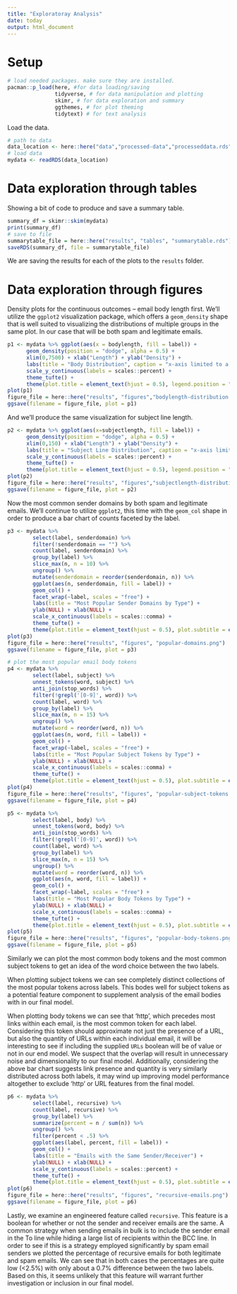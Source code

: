 ```yaml
---
title: "Exploratoray Analysis"
date: today
output: html_document
---
```


# Setup

```r
# load needed packages. make sure they are installed.
pacman::p_load(here, #for data loading/saving
               tidyverse, # for data manipulation and plotting
               skimr, # for data exploration and summary
               ggthemes, # for plot theming
               tidytext) # for text analysis
```


Load the data.

```r
# path to data
data_location <- here::here("data","processed-data","processeddata.rds")
# load data
mydata <- readRDS(data_location)
```


# Data exploration through tables

Showing a bit of code to produce and save a summary table.


```r
summary_df = skimr::skim(mydata)
print(summary_df)
# save to file
summarytable_file = here::here("results", "tables", "summarytable.rds")
saveRDS(summary_df, file = summarytable_file)
```

We are saving the results for each of the plots to the `results` folder. 

# Data exploration through figures

Density plots for the continuous outcomes -- email body length first. We'll utilize the `ggplot2` visualization package, which offers a `geom_density` shape that is well suited to visualizing the distributions of multiple groups in the same plot. In our case that will be both spam and legitimate emails. 

```r
p1 <- mydata %>% ggplot(aes(x = bodylength, fill = label)) +
      geom_density(position = "dodge", alpha = 0.5) +
      xlim(0,7500) + xlab("Length") + ylab("Density") +
      labs(title = "Body Distribution", caption = "x-axis limited to a maximum of 7,500", fill = NULL) +
      scale_y_continuous(labels = scales::percent) +
      theme_tufte() +
      theme(plot.title = element_text(hjust = 0.5), legend.position = "bottom")
plot(p1)
figure_file = here::here("results", "figures","bodylength-distribution.png")
ggsave(filename = figure_file, plot = p1) 
```

And we'll produce the same visualization for subject line length.

```r
p2 <- mydata %>% ggplot(aes(x=subjectlength, fill = label)) +
      geom_density(position = "dodge", alpha = 0.5) +
      xlim(0,150) + xlab("Length") + ylab("Density") +
      labs(title = "Subject Line Distribution", caption = "x-axis limited to a maximum of 150", fill = NULL) +
      scale_y_continuous(labels = scales::percent) +
      theme_tufte() +
      theme(plot.title = element_text(hjust = 0.5), legend.position = "bottom")
plot(p2)
figure_file = here::here("results", "figures","subjectlength-distribution.png")
ggsave(filename = figure_file, plot = p2) 
```
Now the most common sender domains by both spam and legitimate emails. We'll continue to utilize `ggplot2`, this time with the `geom_col` shape in order to produce a bar chart of counts faceted by the label. 

```r
p3 <- mydata %>% 
        select(label, senderdomain) %>% 
        filter(!senderdomain == "") %>% 
        count(label, senderdomain) %>% 
        group_by(label) %>% 
        slice_max(n, n = 10) %>% 
        ungroup() %>% 
        mutate(senderdomain = reorder(senderdomain, n)) %>% 
        ggplot(aes(n, senderdomain, fill = label)) +
        geom_col() +
        facet_wrap(~label, scales = "free") +
        labs(title = "Most Popular Sender Domains by Type") +
        ylab(NULL) + xlab(NULL) +
        scale_x_continuous(labels = scales::comma) +
        theme_tufte() +
        theme(plot.title = element_text(hjust = 0.5), plot.subtitle = element_text(hjust = 0.5), legend.position = "none")
plot(p3)
figure_file = here::here("results", "figures", "popular-domains.png")
ggsave(filename = figure_file, plot = p3) 
```

```r
# plot the most popular email body tokens
p4 <- mydata %>%
        select(label, subject) %>% 
        unnest_tokens(word, subject) %>% 
        anti_join(stop_words) %>% 
        filter(!grepl('[0-9]', word)) %>% 
        count(label, word) %>% 
        group_by(label) %>% 
        slice_max(n, n = 15) %>% 
        ungroup() %>% 
        mutate(word = reorder(word, n)) %>% 
        ggplot(aes(n, word, fill = label)) +
        geom_col() +
        facet_wrap(~label, scales = "free") +
        labs(title = "Most Popular Subject Tokens by Type") +
        ylab(NULL) + xlab(NULL) +
        scale_x_continuous(labels = scales::comma) +
        theme_tufte() +
        theme(plot.title = element_text(hjust = 0.5), plot.subtitle = element_text(hjust = 0.5), legend.position = "none")
plot(p4)
figure_file = here::here("results", "figures", "popular-subject-tokens.png")
ggsave(filename = figure_file, plot = p4) 

p5 <- mydata %>%
        select(label, body) %>% 
        unnest_tokens(word, body) %>% 
        anti_join(stop_words) %>% 
        filter(!grepl('[0-9]', word)) %>% 
        count(label, word) %>% 
        group_by(label) %>% 
        slice_max(n, n = 15) %>% 
        ungroup() %>% 
        mutate(word = reorder(word, n)) %>% 
        ggplot(aes(n, word, fill = label)) +
        geom_col() +
        facet_wrap(~label, scales = "free") +
        labs(title = "Most Popular Body Tokens by Type") +
        ylab(NULL) + xlab(NULL) +
        scale_x_continuous(labels = scales::comma) +
        theme_tufte() +
        theme(plot.title = element_text(hjust = 0.5), plot.subtitle = element_text(hjust = 0.5), legend.position = "none")
plot(p5)
figure_file = here::here("results", "figures", "popular-body-tokens.png")
ggsave(filename = figure_file, plot = p5) 
```

Similarly we can plot the most common body tokens and the most common subject tokens to get an idea of the word choice between the two labels. 

When plotting subject tokens we can see completely distinct collections of the most popular tokens across labels. This bodes well for subject tokens as a potential feature component to supplement analysis of the email bodies with in our final model.  

When plotting body tokens we can see that 'http', which precedes most links within each email, is the most common token for each label. Considering this token should approximate not just the presence of a URL, but also the quantity of URLs within each individual email, it will be interesting to see if including the supplied `URLs` boolean will be of value or not in our end model. We suspect that the overlap will result in unnecessary noise and dimensionality to our final model. Additionally, considering the above bar chart suggests link presence and quantity is very similarly distributed across both labels, it may wind up improving model performance altogether to exclude 'http' or URL features from the final model. 

```r
p6 <- mydata %>% 
        select(label, recursive) %>% 
        count(label, recursive) %>% 
        group_by(label) %>% 
        summarize(percent = n / sum(n)) %>% 
        ungroup() %>% 
        filter(percent < .5) %>% 
        ggplot(aes(label, percent, fill = label)) +
        geom_col() +
        labs(title = "Emails with the Same Sender/Receiver") +
        ylab(NULL) + xlab(NULL) +
        scale_y_continuous(labels = scales::percent) +
        theme_tufte() +
        theme(plot.title = element_text(hjust = 0.5), plot.subtitle = element_text(hjust = 0.5), legend.position = "none")
plot(p6)
figure_file = here::here("results", "figures", "recursive-emails.png")
ggsave(filename = figure_file, plot = p6) 
```

Lastly, we examine an engineered feature called `recursive`. This feature is a boolean for whether or not the sender and receiver emails are the same. A common strategy when sending emails in bulk is to include the sender email in the To line while hiding a large list of recipients within the BCC line. In order to see if this is a strategy employed significantly by spam email senders we plotted the percentage of recursive emails for both legitimate and spam emails. We can see that in both cases the percentages are quite low (<2.5%) with only about a 0.7% difference between the two labels. Based on this, it seems unlikely that this feature will warrant further investigation or inclusion in our final model. 

